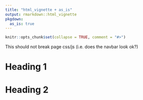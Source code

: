 ```yaml
---
title: "html_vignette + as_is"
output: rmarkdown::html_vignette
pkgdown:
  as_is: true
---
```


```r
knitr::opts_chunk$set(collapse = TRUE, comment = "#>")
```

This should not break page css/js (i.e. does the navbar look ok?)

# Heading 1

# Heading 2

